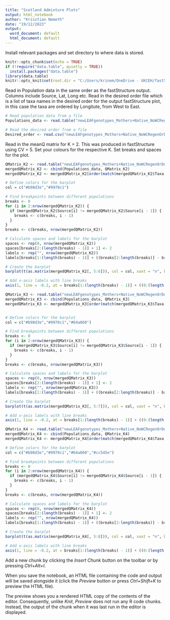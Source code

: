 ```yaml
---
title: "Scotland Admixture Plots"
output: html_notebook
author: "Krisztian Nemeth"
date: "19/12/2023"
output:
  word_document: default
  html_document: default
---
```

Install relevant packages and set directory to where data is stored.

```r
knitr::opts_chunk$set(echo = TRUE)
if (!require("data.table", quietly = TRUE))
  install.packages("data.table")
library(data.table)
knitr::opts_knit$set(root.dir = "C:/Users/krinem/OneDrive - UKCEH/fastStructure")
```
Read in Population data in the same order as the fastStructure output. Columns include Source, Lat, Long etc. Read in the desired order file which is a list of taxa names in the desired order for the output fastStructure plot, in this case the taxa are ordered by Longitute, from West to East. 

```r
# Read population data from a file
Populations_data <- read.table("newLEAFgenotypes_Mothers+Native_NoWCRegenOrDups_PopulationData.txt", header = TRUE, sep = "\t")

# Read the desired order from a file
Desired_order <- read.csv("newLEAFgenotypes_Mothers+Native_NoWCRegenOrDups_DesiredOrder.txt", header = FALSE)[, 1]
```

Read in the meanQ matrix for K = 2. This was produced in fastStructure using CV = 5. Set your  colours for the respective K. Set breaks and spaces for the plot. 

```r
QMatrix_K2 <- read.table("newLEAFgenotypes_Mothers+Native_NoWCRegenOrDups.2.meanQ", header = FALSE, sep = "")
mergedQMatrix_K2 <- cbind(Populations_data, QMatrix_K2)
mergedQMatrix_K2 <- mergedQMatrix_K2[order(match(mergedQMatrix_K2$Taxa, Desired_order)), ]

# Define colors for the barplot
col = c("#b98d3e","#9970c1")

# Find breakpoints between different populations
breaks <- 0
for (i in 2:nrow(mergedQMatrix_K2)) {
  if (mergedQMatrix_K2$Source[i] != mergedQMatrix_K2$Source[i - 1]) {
    breaks <- c(breaks, i - 1)
  }
}
breaks <- c(breaks, nrow(mergedQMatrix_K2))

# Calculate spaces and labels for the barplot
spaces <- rep(0, nrow(mergedQMatrix_K2))
spaces[breaks[2:(length(breaks) - 1)] + 1] <- 2
labels <- rep("", nrow(mergedQMatrix_K2))
labels[breaks[1:(length(breaks) - 1)] + ((breaks[2:length(breaks)] - breaks[1:(length(breaks) - 1)]) / 2)] <- gsub("_", " ", mergedQMatrix_K2$Source[breaks])

# Create the barplot
barplot(t(as.matrix(mergedQMatrix_K2[, 5:6])), col = col, xaxt = "n", border = NA, xlim = c(0, nrow(mergedQMatrix_K2)), width = 1, space = spaces, names.arg = rep("", nrow(mergedQMatrix_K2)), ylab = "Admixture coefficients", cex.lab = 2)

# Add x-axis labels with line breaks
axis(1, line = -0.2, at = breaks[1:(length(breaks) - 1)] + ((0:(length(breaks) - 2)) * 2) + ((breaks[2:length(breaks)] - breaks[1:(length(breaks) - 1)]) / 2), lwd = 0, lwd.ticks = 1, labels = gsub("_", " ", mergedQMatrix_K2$Source[breaks]), las = 2, cex.axis = 1.5)

```

```r
QMatrix_K3 <- read.table("newLEAFgenotypes_Mothers+Native_NoWCRegenOrDups.3.meanQ", header = FALSE, sep = "")
mergedQMatrix_K3 <- cbind(Populations_data, QMatrix_K3)
mergedQMatrix_K3 <- mergedQMatrix_K3[order(match(mergedQMatrix_K3$Taxa, Desired_order)), ]


# Define colors for the barplot
col = c("#b98d3e","#9970c1","#64a860")

# Find breakpoints between different populations
breaks <- 0
for (i in 2:nrow(mergedQMatrix_K3)) {
  if (mergedQMatrix_K3$Source[i] != mergedQMatrix_K3$Source[i - 1]) {
    breaks <- c(breaks, i - 1)
  }
}
breaks <- c(breaks, nrow(mergedQMatrix_K3))

# Calculate spaces and labels for the barplot
spaces <- rep(0, nrow(mergedQMatrix_K3))
spaces[breaks[2:(length(breaks) - 1)] + 1] <- 2
labels <- rep("", nrow(mergedQMatrix_K3))
labels[breaks[1:(length(breaks) - 1)] + ((breaks[2:length(breaks)] - breaks[1:(length(breaks) - 1)]) / 2)] <- gsub("_", " ", mergedQMatrix_K3$Source[breaks])

# Create the barplot
barplot(t(as.matrix(mergedQMatrix_K3[, 5:7])), col = col, xaxt = "n", border = NA, xlim = c(0, nrow(mergedQMatrix_K3)), width = 1, space = spaces, names.arg = rep("", nrow(mergedQMatrix_K3)), ylab = "Admixture coefficients", cex.lab = 2)

# Add x-axis labels with line breaks
axis(1, line = -0.2, at = breaks[1:(length(breaks) - 1)] + ((0:(length(breaks) - 2)) * 2) + ((breaks[2:length(breaks)] - breaks[1:(length(breaks) - 1)]) / 2), lwd = 0, lwd.ticks = 1, labels = gsub("_", " ", mergedQMatrix_K3$Source[breaks]), las = 2, cex.axis = 1.5)
```

```r
QMatrix_K4 <- read.table("newLEAFgenotypes_Mothers+Native_NoWCRegenOrDups.4.meanQ", header = FALSE, sep = "")
mergedQMatrix_K4 <- cbind(Populations_data, QMatrix_K4)
mergedQMatrix_K4 <- mergedQMatrix_K4[order(match(mergedQMatrix_K4$Taxa, Desired_order)), ]

# Define colors for the barplot
col = c("#b98d3e","#9970c1","#64a860","#cc545e")

# Find breakpoints between different populations
breaks <- 0
for (i in 2:nrow(mergedQMatrix_K4)) {
  if (mergedQMatrix_K4$Source[i] != mergedQMatrix_K4$Source[i - 1]) {
    breaks <- c(breaks, i - 1)
  }
}
breaks <- c(breaks, nrow(mergedQMatrix_K4))

# Calculate spaces and labels for the barplot
spaces <- rep(0, nrow(mergedQMatrix_K4))
spaces[breaks[2:(length(breaks) - 1)] + 1] <- 2
labels <- rep("", nrow(mergedQMatrix_K4))
labels[breaks[1:(length(breaks) - 1)] + ((breaks[2:length(breaks)] - breaks[1:(length(breaks) - 1)]) / 2)] <- gsub("_", " ", mergedQMatrix_K4$Source[breaks])

# Create the barplot
barplot(t(as.matrix(mergedQMatrix_K4[, 5:8])), col = col, xaxt = "n", border = NA, xlim = c(0, nrow(mergedQMatrix_K4)), width = 1, space = spaces, names.arg = rep("", nrow(mergedQMatrix_K4)), ylab = "Admixture coefficients", cex.lab = 2)

# Add x-axis labels with line breaks
axis(1, line = -0.2, at = breaks[1:(length(breaks) - 1)] + ((0:(length(breaks) - 2)) * 2) + ((breaks[2:length(breaks)] - breaks[1:(length(breaks) - 1)]) / 2), lwd = 0, lwd.ticks = 1, labels = gsub("_", " ", mergedQMatrix_K4$Source[breaks]), las = 2, cex.axis = 1.5)

```

  Add a new chunk by clicking the *Insert Chunk* button on the toolbar or by pressing *Ctrl+Alt+I*.

When you save the notebook, an HTML file containing the code and output will be saved alongside it (click the *Preview* button or press *Ctrl+Shift+K* to preview the HTML file).

The preview shows you a rendered HTML copy of the contents of the editor. Consequently, unlike *Knit*, *Preview* does not run any R code chunks. Instead, the output of the chunk when it was last run in the editor is displayed.
